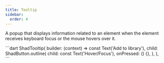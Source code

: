 ```yaml
---
title: Tooltip
sidebar:
  order: 4
---
```


A popup that displays information related to an element when the element receives keyboard focus or the mouse hovers over it.

<Preview src="https://shadcn-ui-playground.pages.dev/tooltip">
 ```dart
ShadTooltip(
  builder: (context) => const Text('Add to library'),
  child: ShadButton.outline(
    child: const Text('Hover/Focus'),
    onPressed: () {},
  ),
),
```
</Preview>
